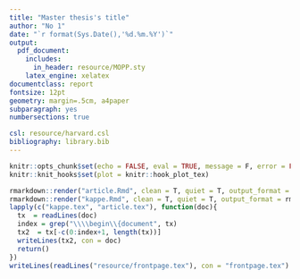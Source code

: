 ---
title: "Master thesis's title"
author: "No 1"
date: "`r format(Sys.Date(),'%d.%m.%Y')`"
output:
  pdf_document:
    includes:
      in_header: resource/MOPP.sty
    latex_engine: xelatex
documentclass: report
fontsize: 12pt
geometry: margin=.5cm, a4paper
subparagraph: yes
numbersections: true

csl: resource/harvard.csl
bibliography: library.bib
---

```{r , include=FALSE}
knitr::opts_chunk$set(echo = FALSE, eval = TRUE, message = F, error = FALSE)
knitr::knit_hooks$set(plot = knitr::hook_plot_tex)
```
\Course{CODE}
<!-- If you want to write your MOPP in English, type on a new line \inEnglish -->
<!-- \inEnglish -->
<!-- If you want to have separate lists for figures and tables, type on a new line \FigureTableList -->
<!-- \FigureTableList -->


\partOne
\input{kappe.tex}


<!-- If you switch from Norwegian to English, type in the next line \articleInEnglish -->
<!-- \articleInEnglish -->

\partTwo
\input{article.tex}

<!-- \input{article2.tex} -->
```{r message=FALSE, warning=FALSE, include=FALSE, paged.print=FALSE, results='hide'}
rmarkdown::render("article.Rmd", clean = T, quiet = T, output_format = rmarkdown::latex_document())
rmarkdown::render("kappe.Rmd", clean = T, quiet = T, output_format = rmarkdown::latex_document())
lapply(c("kappe.tex", "article.tex"), function(doc){
  tx  = readLines(doc)
  index = grep("\\\\begin\\{document", tx)
  tx2  = tx[-c(0:index+1, length(tx))]
  writeLines(tx2, con = doc)
  return()
})
writeLines(readLines("resource/frontpage.tex"), con = "frontpage.tex")
```
